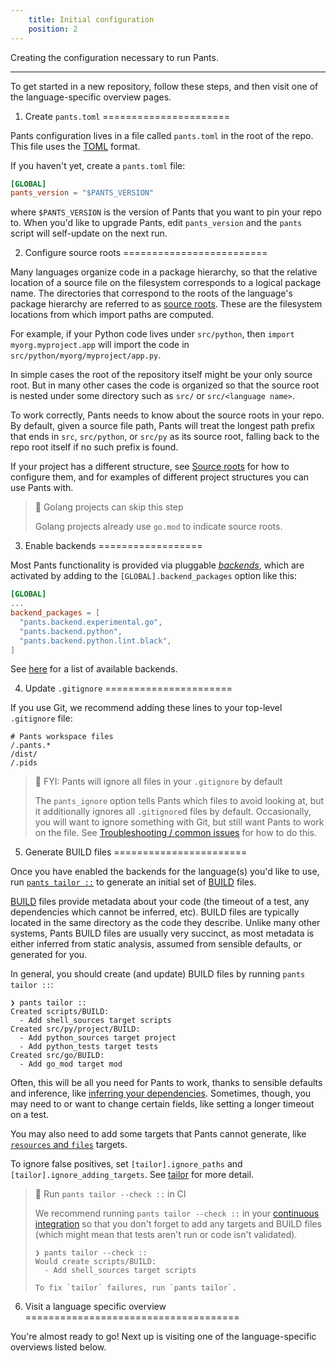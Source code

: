 ```yaml
---
    title: Initial configuration
    position: 2
---
```


Creating the configuration necessary to run Pants.

---

To get started in a new repository, follow these steps, and then visit one of the language-specific overview pages.

1. Create `pants.toml`
======================

Pants configuration lives in a file called `pants.toml` in the root of the repo. This file uses the [TOML](https://github.com/toml-lang/toml) format. 

If you haven't yet, create a `pants.toml` file:

```toml pants.toml
[GLOBAL]
pants_version = "$PANTS_VERSION"
```

where `$PANTS_VERSION` is the version of Pants that you want to pin your repo to.  When you'd like to upgrade Pants, edit `pants_version` and the `pants` script will self-update on the next run.

2. Configure source roots
=========================

Many languages organize code in a package hierarchy, so that the relative location of a source file on the filesystem corresponds to a logical package name. The directories that correspond to the roots of the language's package hierarchy are referred to as [source roots](doc:source-roots). These are the filesystem locations from which import paths are computed.

For example, if your Python code lives under `src/python`, then `import myorg.myproject.app` will import the code in `src/python/myorg/myproject/app.py`. 

In simple cases the root of the repository itself might be your only source root. But in many other cases the code is organized so that the source root is nested under some directory such as `src/` or `src/<language name>`. 

To work correctly, Pants needs to know about the source roots in your repo. By default, given a source file path, Pants will treat the longest path prefix that ends in `src`, `src/python`, or `src/py` as its source root, falling back to the repo root itself if no such prefix is found. 

If your project has a different structure, see [Source roots](doc:source-roots) for how to configure them, and for examples of different project structures you can use Pants with.

> 📘 Golang projects can skip this step
> 
> Golang projects already use `go.mod` to indicate source roots.

3. Enable backends
==================

Most Pants functionality is provided via pluggable [_backends_](doc:enabling-backends), which are activated by adding to the `[GLOBAL].backend_packages` option like this:

```toml pants.toml
[GLOBAL]
...
backend_packages = [
  "pants.backend.experimental.go",
  "pants.backend.python",
  "pants.backend.python.lint.black",
]
```

See [here](doc:enabling-backends) for a list of available backends. 

4. Update `.gitignore`
======================

If you use Git, we recommend adding these lines to your top-level `.gitignore` file:

```text .gitignore
# Pants workspace files
/.pants.*
/dist/
/.pids
```

> 📘 FYI: Pants will ignore all files in your `.gitignore` by default
> 
> The `pants_ignore` option tells Pants which files to avoid looking at, but it additionally ignores all `.gitignore`d files by default. Occasionally, you will want to ignore something with Git, but still want Pants to work on the file. See [Troubleshooting / common issues](doc:troubleshooting) for how to do this.

5. Generate BUILD files
=======================

Once you have enabled the backends for the language(s) you'd like to use, run [`pants tailor ::`](doc:initial-configuration#5-generate-build-files) to generate an initial set of [BUILD](doc:targets) files.

[BUILD](doc:targets) files provide metadata about your code (the timeout of a test, any dependencies which cannot be inferred, etc). BUILD files are typically located in the same directory as the code they describe. Unlike many other systems, Pants BUILD files are usually very succinct, as most metadata is either inferred from static analysis, assumed from sensible defaults, or generated for you. 

In general, you should create (and update) BUILD files by running `pants tailor ::`:

```
❯ pants tailor ::
Created scripts/BUILD:
  - Add shell_sources target scripts
Created src/py/project/BUILD:
  - Add python_sources target project
  - Add python_tests target tests
Created src/go/BUILD:
  - Add go_mod target mod
```

Often, this will be all you need for Pants to work, thanks to sensible defaults and inference, like [inferring your dependencies](doc:targets). Sometimes, though, you may need to or want to change certain fields, like setting a longer timeout on a test. 

You may also need to add some targets that Pants cannot generate, like [`resources` and `files`](doc:assets) targets.

To ignore false positives, set `[tailor].ignore_paths` and `[tailor].ignore_adding_targets`. See [tailor](doc:reference-tailor) for more detail.

> 📘 Run `pants tailor --check ::` in CI
> 
> We recommend running `pants tailor --check ::` in your [continuous integration](doc:using-pants-in-ci) so that you don't forget to add any targets and BUILD files (which might mean that tests aren't run or code isn't validated).
> 
> ```
> ❯ pants tailor --check ::
> Would create scripts/BUILD:
>   - Add shell_sources target scripts
> 
> To fix `tailor` failures, run `pants tailor`.
> ```

6. Visit a language specific overview
=====================================

You're almost ready to go! Next up is visiting one of the language-specific overviews listed below.